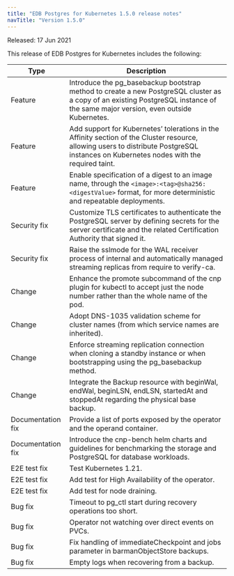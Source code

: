 ```yaml
---
title: "EDB Postgres for Kubernetes 1.5.0 release notes"
navTitle: "Version 1.5.0"
---
```


Released: 17 Jun 2021

This release of EDB Postgres for Kubernetes includes the following:

| Type           | Description                                                                                                                        |
| -------------- | ---------------------------------------------------------------------------------------------------------------------------------- |
| Feature        | Introduce the pg_basebackup bootstrap method to create a new PostgreSQL cluster as a copy of an existing PostgreSQL instance of the same major version, even outside Kubernetes. |
| Feature        | Add support for Kubernetes’ tolerations in the Affinity section of the Cluster resource, allowing users to distribute PostgreSQL instances on Kubernetes nodes with the required taint. |
| Feature        | Enable specification of a digest to an image name, through the `<image>:<tag>@sha256:<digestValue>` format, for more deterministic and repeatable deployments. |
| Security fix   | Customize TLS certificates to authenticate the PostgreSQL server by defining secrets for the server certificate and the related Certification Authority that signed it. |
| Security fix   | Raise the sslmode for the WAL receiver process of internal and automatically managed streaming replicas from require to verify-ca. |
| Change         | Enhance the promote subcommand of the cnp plugin for kubectl to accept just the node number rather than the whole name of the pod. |
| Change         | Adopt DNS-1035 validation scheme for cluster names (from which service names are inherited). |
| Change         | Enforce streaming replication connection when cloning a standby instance or when bootstrapping using the pg_basebackup method. |
| Change         | Integrate the Backup resource with beginWal, endWal, beginLSN, endLSN, startedAt and stoppedAt regarding the physical base backup. |
| Documentation fix | Provide a list of ports exposed by the operator and the operand container. |
| Documentation fix | Introduce the cnp-bench helm charts and guidelines for benchmarking the storage and PostgreSQL for database workloads. |
| E2E test fix   | Test Kubernetes 1.21. |
| E2E test fix   | Add test for High Availability of the operator. |
| E2E test fix   | Add test for node draining. |
| Bug fix        | Timeout to pg_ctl start during recovery operations too short. |
| Bug fix        | Operator not watching over direct events on PVCs. |
| Bug fix        | Fix handling of immediateCheckpoint and jobs parameter in barmanObjectStore backups. |
| Bug fix        | Empty logs when recovering from a backup. |





